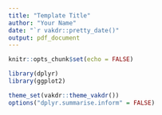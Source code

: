 ```yaml
---
title: "Template Title"
author: "Your Name"
date: "`r vakdr::pretty_date()"
output: pdf_document
---
```


```r
knitr::opts_chunk$set(echo = FALSE)

library(dplyr)
library(ggplot2)

theme_set(vakdr::theme_vakdr())
options("dplyr.summarise.inform" = FALSE)
```



